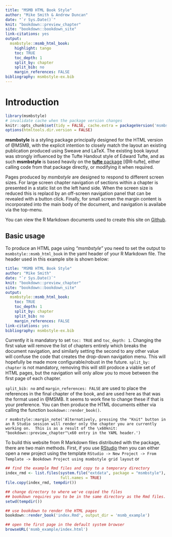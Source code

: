 ```yaml
---
title: "MSMB HTML Book Style"
author: "Mike Smith & Andrew Duncan"
date: "`r Sys.Date()`"
knit: "bookdown::preview_chapter"
site: "bookdown::bookdown_site"
link-citations: yes
output:
  msmbstyle::msmb_html_book:
    highlight: tango
    toc: TRUE
    toc_depth: 1
    split_by: chapter
    split_bib: no
    margin_references: FALSE
bibliography: msmbstyle-ex.bib
---
```


# Introduction {-}

```r
library(msmbstyle)
# invalidate cache when the package version changes
knitr::opts_chunk$set(tidy = FALSE, cache.extra = packageVersion('msmbstyle'))
options(htmltools.dir.version = FALSE)
```

**msmbstyle** is a styling package principally designed for the HTML version of @MSMB, with the explicit intention to closely match the layout an existing publication produced using Sweave and LaTeX.  The existing book layout was strongly influenced by the Tufte Handout style of Edward Tufte, and as such **msmbstyle** is based heavily on the [**tufte** package](https://github.com/rstudio/tufte) [@R-tufte], either calling code from that package directly, or modifying it when required. 

Pages produced by *msmbstyle* are designed to respond to different screen sizes.  For large screen chapter navigation of sections within a chapter is presented in a static list on the left hand side.  When the screen size is reduced this is replacd by an off-screen navigation panel that can be revealed with a button click.  Finally, for small screen the margin content is incorporated into the main body of the document, and navigation is availabe via the top-menu.

You can view the R Markdown documents used to create this site on [Github](https://github.com/aj2duncan/msmbstyle/tree/master/inst/rstudio/templates/project/resources).

## Basic usage {-}

To produce an HTML page using *"msmbstyle"* you need to set the output to  `msmbstyle::msmb_html_book` in the yaml header of your R Markdown file.  The header used in this example site is shown below:

```yaml
title: "MSMB HTML Book Style"
author: "Mike Smith"
date: "`r Sys.Date()`"
knit: "bookdown::preview_chapter"
site: "bookdown::bookdown_site"
output:
  msmbstyle::msmb_html_book:
    toc: TRUE
    toc_depth: 1
    split_by: chapter
    split_bib: no
    margin_references: FALSE
link-citations: yes
bibliography: msmbstyle-ex.bib
```

Currently it is mandatory to set `toc: TRUE` and `toc_depth: 1`.  Changing the first value will remove the list of chapters entirely which breaks the document navigation, and similarly setting the second to any other value will confuse the code that creates the drop-down navigation menu.  This will hopefully be made more configurable/robust in the future.  `split_by: chapter` is not mandatory, removing this will still prodoce a viable set of HTML pages, but the navigation will only allow you to move between the first page of each chapter.

`split_bib: no` and `margin_references: FALSE` are used to place the references in the final chapter of the book, and are used here as that was the format used in @MSMB.  It seems to work fine to change these if that is your preference.  You can then produce the HTML documents either via calling the function `bookdown::render_book()`.   

`r msmbstyle::margin_note('Alternatively, pressing the "Knit" button in an R Studio session will render only the chapter you are currently working on.  This is as a result of the \x60knit: "bookdown::preview_chapter"\x60 entry in the YAML header.')`

To build this website from R Markdown files distributed with the package, there are two main methods. First, if you use [RStudio](https://rstudio.com){target='_blank'} then you can either open a new project using the template `RStudio -> New Project -> From Template -> Bookdown Project using msmbstyle grid layout` or 

```r
## find the example Rmd files and copy to a temporary directory
index_rmd <- list.files(system.file("extdata", package = "msmbstyle"),
                        full.names = TRUE)
file.copy(index_rmd, tempdir())

## change directory to where we've copied the files
## bookdown requires you to be in the same directory as the Rmd files.
setwd(tempdir())

## use bookdown to render the HTML pages
bookdown::render_book('index.Rmd', output_dir = 'msmb_example')

## open the first page in the default system browser
browseURL('msmb_example/index.html')
```


